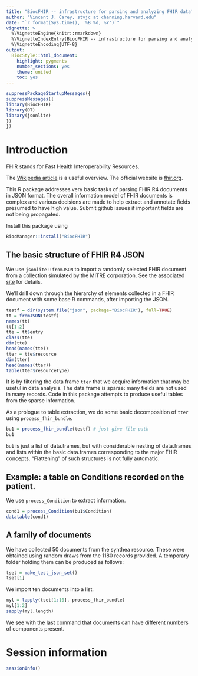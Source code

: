 ```yaml
---
title: "BiocFHIR -- infrastructure for parsing and analyzing FHIR data"
author: "Vincent J. Carey, stvjc at channing.harvard.edu"
date: "`r format(Sys.time(), '%B %d, %Y')`"
vignette: >
  %\VignetteEngine{knitr::rmarkdown}
  %\VignetteIndexEntry{BiocFHIR -- infrastructure for parsing and analyzing FHIR data}
  %\VignetteEncoding{UTF-8}
output:
  BiocStyle::html_document:
    highlight: pygments
    number_sections: yes
    theme: united
    toc: yes
---
```


```r
suppressPackageStartupMessages({
suppressMessages({
library(BiocFHIR)
library(DT)
library(jsonlite)
})
})
```

# Introduction

FHIR stands for Fast Health Interoperability Resources.  

The [Wikipedia article](https://en.wikipedia.org/wiki/Fast_Healthcare_Interoperability_Resources)
is a useful overview.  The official website is [fhir.org](http://fhir.org).

This R package addresses very basic tasks of parsing FHIR R4 documents in JSON format.
The overall information model of FHIR documents is complex and various
decisions are made to help extract and annotate fields presumed to have
high value.  Submit github issues if important fields are not being
propagated.

Install this package using
```r
BiocManager::install("BiocFHIR")
```

## The basic structure of FHIR R4 JSON

We use `jsonlite::fromJSON` to import a randomly selected
FHIR document from a collection simulated by the MITRE corporation.
See the associated [site](https://synthea.mitre.org/downloads) for details.

We'll drill down through the hierarchy of elements collected in
a FHIR document with some base R commands, after importing the JSON.
```r
testf = dir(system.file("json", package="BiocFHIR"), full=TRUE)
tt = fromJSON(testf)
names(tt)
tt[1:2]
tte = tt$entry
class(tte)
dim(tte)
head(names(tte))
tter = tte$resource
dim(tter)
head(names(tter))
table(tter$resourceType)
```

It is by filtering the data frame `tter` that we acquire
information that may be useful in data analysis.  The
data frame is sparse: many fields are not used in many records.
Code in this package attempts to produce useful tables
from the sparse information.

As a prologue to table extraction, we do some basic
decomposition of `tter` using `process_fhir_bundle`.

```r
bu1 = process_fhir_bundle(testf) # just give file path
bu1
```

`bu1` is just a list of data.frames, but with considerable
nesting of data.frames and lists within the basic
data.frames corresponding to the major FHIR concepts.
"Flattening" of such structures is not fully automatic.

## Example: a table on Conditions recorded on the patient.

We use `process_Condition` to extract information.
```r
cond1 = process_Condition(bu1$Condition)
datatable(cond1)
```

## A family of documents

We have collected 50 documents from the synthea resource.
These were obtained using random draws from the 1180 records
provided.  A temporary folder holding them can be produced
as follows:

```r
tset = make_test_json_set()
tset[1]
```

We import ten documents into a list.
```r
myl = lapply(tset[1:10], process_fhir_bundle)
myl[1:2]
sapply(myl,length)
```
We see with the last command that documents can have different numbers
of components present.

# Session information

```r
sessionInfo()
```

